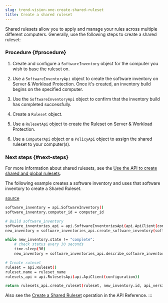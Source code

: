 ```yaml
---
slug: trend-vision-one-create-shared-ruleset
title: Create a shared ruleset
---
```

Shared rulesets allow you to apply and manage your rules across multiple different computers. Generally, use the following steps to create a shared ruleset:

### Procedure {#procedure}

1.  Create and configure a `SoftwareInventory` object for the computer you wish to base the ruleset on.

2.  Use a `SoftwareInventoryApi` object to create the software inventory on Server & Workload Protection. Once it's created, an inventory build begins on the specified computer.

3.  Use the `SoftwareInventoryApi` object to confirm that the inventory build has completed successfully.

4.  Create a `Ruleset` object.

5.  Use a `RulesetApi` object to create the Ruleset on Server & Workload Protection.

6.  Use a `ComputerApi` object or a `PolicyApi` object to assign the shared ruleset to your computer(s).

### Next steps {#next-steps}

For more information about shared rulesets, see the [Use the API to create shared and global rulesets](api-shared-global-rulesets.mdx).

The following example creates a software inventory and uses that software inventory to create a Shared Ruleset.

[source](https://github.com/deep-security/automation-center-sdk-samples/blob/master/python/src/application_control_examples.py)

```bash
software_inventory = api.SoftwareInventory()
software_inventory.computer_id = computer_id

# Build software_inventory
software_inventories_api = api.SoftwareInventoriesApi(api.ApiClient(configuration))
new_inventory = software_inventories_api.create_software_inventory(software_inventory, api_version)

while new_inventory.state != "complete":
    # check status every 30 seconds
    time.sleep(30)
    new_inventory = software_inventories_api.describe_software_inventory(new_inventory.id, api_version)

# Create ruleset
ruleset = api.Ruleset()
ruleset.name = ruleset_name
rulesets_api = api.RulesetsApi(api.ApiClient(configuration))

return rulesets_api.create_ruleset(ruleset, new_inventory.id, api_version)
```

Also see the [Create a Shared Ruleset](https://automation.trendmicro.com/cloudone/workload-security/) operation in the API Reference.
:::
